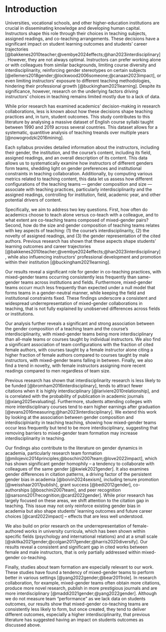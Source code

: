 # Introduction

Universities, vocational schools, and other higher-education institutions are crucial in disseminating knowledge and developing human capital. Instructors shape this role through their choices in teaching subjects, assigned readings, and co-teaching arrangements. These decisions have a significant impact on student learning outcomes and students' career trajectories [@bakkenes2010teacher;@vembye2024effects;@han2023interdisciplinary]. However, they are not always optimal. Instructors can prefer working alone or with colleagues from similar backgrounds, limiting course diversity and interdisciplinarity, reinforcing gender stereotypes on certain subjects  [@ellemers2018gender;@lockwood2006someone;@canaan2023impact], or even limiting instructors' exposure to different teaching methodologies, hindering their professional growth [@buckingham2021learning]. Despite its significance, however, research on the underlying factors driving instructors' choices in teaching remains limited mostly due to a lack of data.

While prior research has examined academics' decision-making in research collaborations, less is known about how these decisions shape teaching practices and, in turn, student outcomes. This study contributes to this literature by analysing a massive dataset of English course syllabi taught between 1990 and 2019 across several countries. This dataset allows for a systematic, quantitive analysis of teaching treands over multiple years [@nowogrodzki2016mining].

Each syllabus provides detailed information about the instructors, including their gender, the institution, and the course's content, including its field, assigned readings, and an overall description of its content. This data allows us to systematically examine how instructors of different genders form teams, shedding light on gender preferences and institutional constraints in teaching collaboration. Additionally, by computing various metrics related to teaching content, this data let us assess how different configurations of the teaching teams --- gender composition and size --- associate with teaching practices, particularly interdisciplinarity and the assigned readings, controlling for institution, field, academic year, and other potential drivers of content.

<!-- While prior research has investigated the role of gender [@milojevic2014principles;@boschini2007team;@love2022impact], less attention has been devoted to study the impact of these preferences on teaching collaborations and the impact on students.  -->

Specifically, we aim to address two key questions. First, how often do academics choose to teach alone versus co-teach with a colleague, and to what extent are co-teaching teams composed of mixed-gender pairs? Second, how do the size and gender composition of teaching teams relates with key aspects of teaching: (1) the course's interdisciplinarity, (2) the novelty of assigned readings, and (3) the gender representation of the cited authors. Previous research has shown that these aspects shape students' learning outcomes and career trajectories [@bakkenes2010teacher;@vembye2024effects;@han2023interdisciplinary], while also influencing instructors' professional development and promotion within their institution [@buckingham2021learning].

Our results reveal a significant role for gender in co-teaching practices, with mixed-gender teams occurring consistently less frequently than same-gender teams across institutions and fields. Furthermore, mixed-gender teams occurr much less frequently than expected under a null model that forms teams in a gender-neutral manner, while keeping the field and institutional constraints fixed. These findings underscore a consistent and widespread underrepresentation of mixed-gender collaborations in teaching, that is not fully explained by unobserved differences across fields or institutions. 

Our analysis further reveals a significant and strong association between the gender composition of a teaching team and the course's interdisciplinarity, with mixed-gender teams being more interdisciplinary than all-male teams or courses taught by individual instructors. We also find a significant association of team configurations with the fraction of cited female authors, with courses taught by a female instructor alone citing a higher fraction of female authors compared to courses taught by male instructors, with mixed-gender teams falling in between. Finally, we also find a trend in novelty, with female instructors assigning more recent readings compared to men regardless of team size. 

Previous research has shown that interdisciplinarity research is less likely to be funded [@bromham2016interdisciplinary], tends to attract fewer citations when it is highly interdisciplinary [@lariviere2010relationship], and is correlated with the probability of publication in academic journals [@xiang2025evaluating]. Furthermore, students attending colleges with more interdisciplinary courses tend to earn higher earnings after graduation [@evans2016measuring;@han2023interdisciplinary]. We extend this work by looking at the association between gender composition and interdisciplniarity in teaching teaching, showing how mixed-gender teams occur less frequently but tend to be more interdisciplinary, suggesting that removing barriers to mixed-gender team formation may increase interdisciplinarity in teaching.

Our findings also contribute to the literature on gender dynamics in academia, particularly research team formation [@milojevic2014principles;@boschini2007team;@love2022impact], which has shown significant gender homophily -- a tendency to collaborate with colleagues of the same gender [@kwiek2021gender]. It also examines gender differences in citation patterns, a driving factor of the persistent gender bias in academia [@boivin2024sexism], including tenure promotion [@weisshaar2017publish], grant success [@bedi2012gender], co-authorships [@boschini2007team], and peer recognition [@sarsons2017recognition;@card2022gender]. While prior research has largely focused on these areas, we shift attention to the citation gap in teaching. This issue may not only reinforce existing gender bias in academia but also shape students' learning outcomes and future career choices [@card2022impact] -- effects that are less well understood.

We also build on prior research on the underrepresentation of female-authored works in university curricula, which has been shown within specific fields (psychology and international relations) and at a small scale [@skitka2021gender;@colgan2017gender;@harris2020diversify]. Our results reveal a consistent and significant gap in cited works between female and male instructors, that is only partially addressed within mixed-gender co-teaching. 

Finally, studies about team formation are especially relevant to our work. These studies have found a tendency of mixed-gender teams to perform better in various settings  [@yang2022gender;@bear2011role]. In research collaboration, for example, mixed-gender teams often obtain more citations, produce more novel research, publish in more prestigious journals and are more interdisciplinary [@maddi2021gender;@yang2022gender]. Although we do not measure team "performance" as we lack data on students outcomes, our results show that mixed-gender co-teaching teams are consistently less likely to form, but once created, they tend to deliver different outcomes, especially a higher interdisciplinarity, that previous literature has suggested having an impact on students outcomes as discussed above.